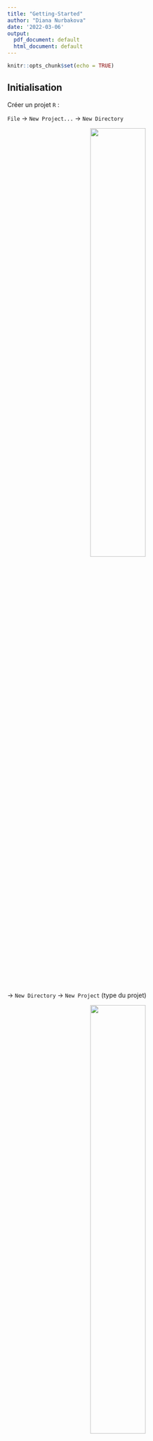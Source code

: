 ```yaml
---
title: "Getting-Started"
author: "Diana Nurbakova"
date: '2022-03-06'
output:
  pdf_document: default
  html_document: default
---
```


```r
knitr::opts_chunk$set(echo = TRUE)
```

## Initialisation

Créer un projet `R` :

`File` -> `New Project...` -> `New Directory`

<center>
![](img/init-new-dir.png){width=50%}
</center>


-> `New Directory` -> `New Project` (type du projet) 

<center>
![](img/init-new-project.png){width=50%}
</center>

-> Renseigner le nom du projet et son emplacement

<center>
![](img/init-project-settings.png){width=50%}
</center>

Un objet `R Project` va apparaître dans le dossier spécifié. Placer vos fichiers avec le code initial (`generateur.R` et `seance1.R`) dans le même dossier.

<center>
![](img/project-directory.png){width=50%}
</center>

Pour le bon fonctionnement du script `seance1.R`, les deux fichiers sources doivent être placés dans la même *working directory*.

Sur l'onglet `Files` sur le panneau droit de l'IDE `R Studio`, on peut voir le contenu du chemin de travail :

<center>
![](img/working-directory-ide.png){width=75%}
</center>

# `Seance1.R`

Notons qu'une fois la commande `source('generateurs.R')` est exécutée, les troix fonctions définies dans `generateurs.R` sont affichées sur l'onglet `Environment` sur le panneau droit de l'IDE.

<center>
![](img/functions-tab.png){width=75%}
</center>


# Quelques commandes utiles

Pour appeler l'aide sur un objet `R` :

```r
# help
? runif 
# ou 
help(runif)
```

L'aide va s'ouvrir sur l'onglet `Help` sur le panneau droit de l'IDE.

## Vecteurs et matrices

**Attention ! :** le comptage (e.g. les indices) dans le R commence avec 1

```r
# creation d'un vecteur a l'aide de concatenation c()
x <- c(1, 2, 3, 4, 5)
# acces a un element par son indice
x[1]
# acces aux plusieurs elements consecutifs
x[2:4]
# dans l'ordre inverse
rev(x)
# somme des elements du vecteur x
sum(x)
# incrementation de tous les elements
x + 2
# multiplication des elements par une constante
x * 2
```

```r
# creation d'une matrice
m <- matrix(c(1,2,3,4,5,6), nrow = 3, byrow = TRUE); m
# acces a un element par son indice
m[1,2]
# acces a une colonne
m[,1]
# acces a une ligne
m[2,]
```
## Generation des séquences numériques

```r
# sequence de nombres consécutifs
seq(0, 10)
# sequence de nombres consécutifs avec le pas 2
seq(from=0, to=10, by=2)
# sequence de nombre consécutifs min : max (min et max y compris)
1:5
# vecteur de 5 éléments de la même valeur de 1 (répétition)
rep(1,5)
```

